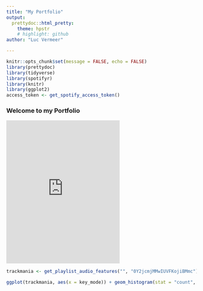 ```yaml
---
title: "My Portfolio"
output:
  prettydoc::html_pretty:
    theme: hpstr
    # highlight: github
author: "Luc Vermeer"

---
```

```r
knitr::opts_chunk$set(message = FALSE, echo = FALSE)
library(prettydoc)
library(tidyverse)
library(spotifyr)
library(knitr)
library(ggplot2)
access_token <- get_spotify_access_token()
```
### Welcome to my Portfolio

<iframe src="https://open.spotify.com/embed/playlist/0Y2jcmjMMwIUVFKojiBMmc" width="300" height="380" frameborder="0" allowtransparency="true" allow="encrypted-media"></iframe>
```r
trackmania <- get_playlist_audio_features("", "0Y2jcmjMMwIUVFKojiBMmc")

ggplot(trackmania, aes(x = key_mode)) + geom_histogram(stat = "count", labels = abbreviate)
```